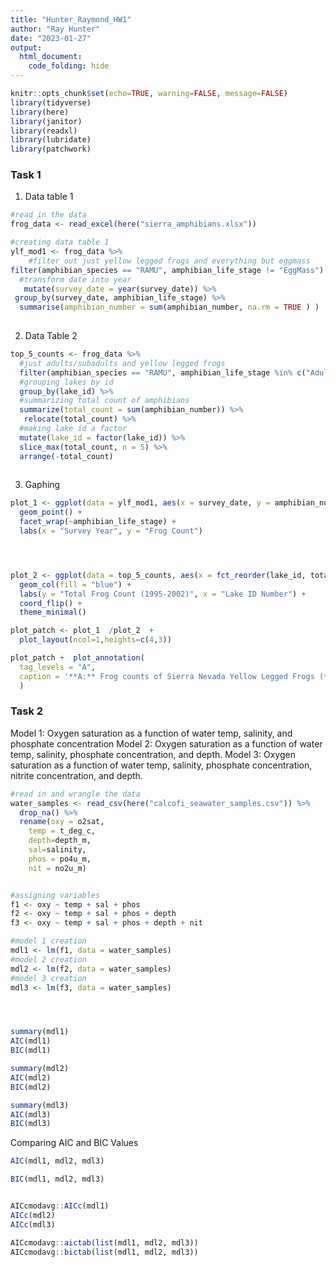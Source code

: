 ```yaml
---
title: "Hunter_Raymond_HW1"
author: "Ray Hunter"
date: "2023-01-27"
output:   
  html_document:
    code_folding: hide
---
```


```r
knitr::opts_chunk$set(echo=TRUE, warning=FALSE, message=FALSE)
library(tidyverse)
library(here)
library(janitor)
library(readxl)
library(lubridate)
library(patchwork)
```

### Task 1

1) Data table 1
```r
#read in the data
frog_data <- read_excel(here("sierra_amphibians.xlsx")) 

#creating data table 1
ylf_mod1 <- frog_data %>% 
    #filter out just yellow legged frogs and everything but eggmass
filter(amphibian_species == "RAMU", amphibian_life_stage != "EggMass")  %>%
  #transform date into year
   mutate(survey_date = year(survey_date)) %>% 
 group_by(survey_date, amphibian_life_stage) %>%
  summarise(amphibian_number = sum(amphibian_number, na.rm = TRUE ) )
  
```






2) Data Table 2

```r
top_5_counts <- frog_data %>% 
  #just adults/subadults and yellow legged frogs 
  filter(amphibian_species == "RAMU", amphibian_life_stage %in% c("Adult", "SubAdult")) %>% 
  #grouping lakes by id
  group_by(lake_id) %>% 
  #summarizing total count of amphibians
  summarize(total_count = sum(amphibian_number)) %>% 
   relocate(total_count) %>% 
  #making lake id a factor
  mutate(lake_id = factor(lake_id)) %>% 
  slice_max(total_count, n = 5) %>% 
  arrange(-total_count)
 
```





3) Gaphing 
```r
plot_1 <- ggplot(data = ylf_mod1, aes(x = survey_date, y = amphibian_number)) + 
  geom_point() + 
  facet_wrap(~amphibian_life_stage) + 
  labs(x = "Survey Year", y = "Frog Count")




plot_2 <- ggplot(data = top_5_counts, aes(x = fct_reorder(lake_id, total_count), y = total_count)) +
  geom_col(fill = "blue") +
  labs(y = "Total Frog Count (1995-2002)", x = "Lake ID Number") +
  coord_flip() +
  theme_minimal()

plot_patch <- plot_1  /plot_2  + 
  plot_layout(ncol=1,heights=c(4,3)) 

plot_patch +  plot_annotation(
  tag_levels = "A", 
  caption = '**A:** Frog counts of Sierra Nevada Yellow Legged Frogs (*Ramu*) by lifestage across all years of the study (1995-2002). Tadpoles made up the largest portion of frog counts. **B:** Total adult/subadult frog counts from all years in the five most abundant lakes.'
  )
```



### Task 2

Model 1: Oxygen saturation as a function of water temp, salinity, and phosphate concentration
Model 2: Oxygen saturation as a function of water temp, salinity, phosphate concentration, and depth.
Model 3: Oxygen saturation as a function of water temp, salinity, phosphate concentration, nitrite    concentration, and depth.

```r
#read in and wrangle the data
water_samples <- read_csv(here("calcofi_seawater_samples.csv")) %>% 
  drop_na() %>%
  rename(oxy = o2sat,
    temp = t_deg_c,
    depth=depth_m,
    sal=salinity,
    phos = po4u_m, 
    nit = no2u_m)


#assigning variables 
f1 <- oxy ~ temp + sal + phos
f2 <- oxy ~ temp + sal + phos + depth
f3 <- oxy ~ temp + sal + phos + depth + nit

#model 1 creation
mdl1 <- lm(f1, data = water_samples)
#model 2 creation
mdl2 <- lm(f2, data = water_samples)
#model 3 creation
mdl3 <- lm(f3, data = water_samples)




summary(mdl1)
AIC(mdl1)
BIC(mdl1)

summary(mdl2)
AIC(mdl2)
BIC(mdl2)

summary(mdl3)
AIC(mdl3)
BIC(mdl3)
```

Comparing AIC and BIC Values
```r
AIC(mdl1, mdl2, mdl3) 

BIC(mdl1, mdl2, mdl3) 


AICcmodavg::AICc(mdl1)
AICc(mdl2)
AICc(mdl3)

AICcmodavg::aictab(list(mdl1, mdl2, mdl3))
AICcmodavg::bictab(list(mdl1, mdl2, mdl3))
```






































